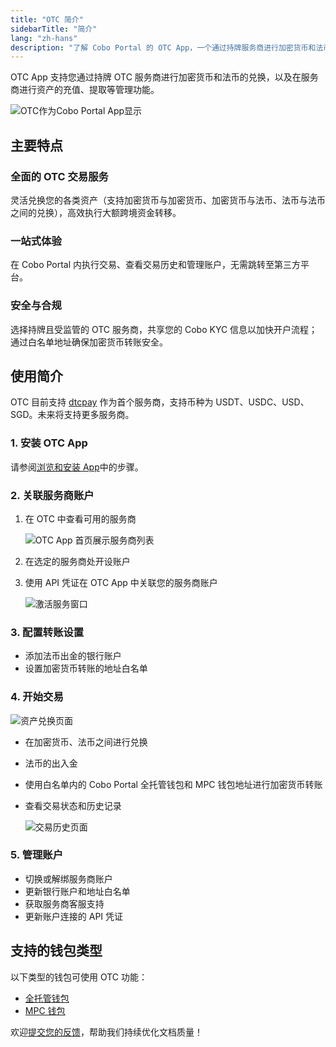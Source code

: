 ```yaml
---
title: "OTC 简介"
sidebarTitle: "简介"
lang: "zh-hans"
description: "了解 Cobo Portal 的 OTC App，一个通过持牌服务商进行加密货币和法币兑换的安全的解决方案。"
---
```


OTC App 支持您通过持牌 OTC 服务商进行加密货币和法币的兑换，以及在服务商进行资产的充值、提取等管理功能。

<img src="/cn/images/portal-apps/otc/otc-in-app-store.png" className="screenshot_modal" alt="OTC作为Cobo Portal App显示"/>

## 主要特点

### 全面的 OTC 交易服务
灵活兑换您的各类资产（支持加密货币与加密货币、加密货币与法币、法币与法币之间的兑换），高效执行大额跨境资金转移。

### 一站式体验
在 Cobo Portal 内执行交易、查看交易历史和管理账户，无需跳转至第三方平台。

### 安全与合规
选择持牌且受监管的 OTC 服务商，共享您的 Cobo KYC 信息以加快开户流程；通过白名单地址确保加密货币转账安全。

## 使用简介

<Info>OTC 目前支持 [dtcpay](https://dtcpay.com/) 作为首个服务商，支持币种为 USDT、USDC、USD、SGD。未来将支持更多服务商。</Info>

### 1. 安装 OTC App
请参阅[浏览和安装 App](/cn/apps/browse-and-install)中的步骤。

### 2. 关联服务商账户
1. 在 OTC 中查看可用的服务商

   <img src="/en/images/portal-apps/otc/list.png" className="screenshot_full_screen" alt="OTC App 首页展示服务商列表"/>

2. 在选定的服务商处开设账户
3. 使用 API 凭证在 OTC App 中关联您的服务商账户

   <img src="/en/images/portal-apps/otc/activate.png" className="screenshot_full_screen" alt="激活服务窗口"/>

### 3. 配置转账设置
- 添加法币出金的银行账户
- 设置加密货币转账的地址白名单

### 4. 开始交易

<img src="/en/images/portal-apps/otc/trade.png" className="screenshot_full_screen" alt="资产兑换页面"/>

- 在加密货币、法币之间进行兑换
- 法币的出入金
- 使用白名单内的 Cobo Portal 全托管钱包和 MPC 钱包地址进行加密货币转账
- 查看交易状态和历史记录

    <img src="/en/images/portal-apps/otc/history.png" className="screenshot_full_screen" alt="交易历史页面"/>

### 5. 管理账户
- 切换或解绑服务商账户
- 更新银行账户和地址白名单
- 获取服务商客服支持
- 更新账户连接的 API 凭证

## 支持的钱包类型

以下类型的钱包可使用 OTC 功能：
- [全托管钱包](/cn/portal/custodial-wallets/introduction)
- [MPC 钱包](/cn/portal/mpc-wallets/introduction)

<Tip>欢迎[提交您的反馈](https://forms.zohopublic.com/cobo/form/DocumentFeedbackForm/formperma/QvLOhxJv1_JMsJ-1dleZ8Itb_7rzN-LtgvsDdxosoVI?referrername=manuals)，帮助我们持续优化文档质量！</Tip>
